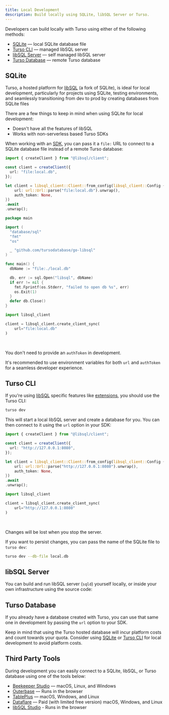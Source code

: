 ```yaml
---
title: Local Development
description: Build locally using SQLite, libSQL Server or Turso.
---
```


Developers can build locally with Turso using either of the following methods:

- [SQLite](#sqlite) &mdash; local SQLite database file
- [Turso CLI](#turso-cli) &mdash; managed libSQL server
- [libSQL Server](#libsql-server) &mdash; self managed libSQL server
- [Turso Database](#turso-database) &mdash; remote Turso database

## SQLite

Turso, a hosted platform for [libSQL](/libsql) (a fork of SQLite), is ideal for local development, particularly for projects using SQLite, testing environments, and seamlessly transitioning from dev to prod by creating databases from SQLite files

There are a few things to keep in mind when using SQLite for local development:

- Doesn't have all the features of libSQL
- Works with non-serverless based Turso SDKs

When working with an [SDK](/sdk), you can pass it a `file:` URL to connect to a SQLite database file instead of a remote Turso database:

<CodeGroup>

```ts JavaScript
import { createClient } from "@libsql/client";

const client = createClient({
  url: "file:local.db",
});
```

```rust Rust
let client = libsql_client::Client::from_config(libsql_client::Config {
    url: url::Url::parse("file:local.db").unwrap(),
    auth_token: None,
})
.await
.unwrap();
```

```go Go
package main

import (
  "database/sql"
  "fmt"
  "os"

  _ "github.com/tursodatabase/go-libsql"
)

func main() {
  dbName := "file:./local.db"

  db, err := sql.Open("libsql", dbName)
  if err != nil {
    fmt.Fprintf(os.Stderr, "failed to open db %s", err)
    os.Exit(1)
  }
  defer db.Close()
}
```

```python Python
import libsql_client

client = libsql_client.create_client_sync(
    url="file:local.db"
)
```

</CodeGroup>

<br />

<Info>

You don't need to provide an `authToken` in development.

</Info>

<Info>

It's recommended to use environment variables for both `url` and `authToken` for a seamless developer experience.

</Info>

## Turso CLI

If you're using [libSQL](/libsql) specific features like [extensions](/extensions), you should use the Turso CLI:

```bash
turso dev
```

This will start a local libSQL server and create a database for you. You can then connect to it using the `url` option in your SDK:

<CodeGroup>

```ts JavaScript
import { createClient } from "@libsql/client";

const client = createClient({
  url: "http://127.0.0.1:8080",
});
```

```rust Rust
let client = libsql_client::Client::from_config(libsql_client::Config {
    url: url::Url::parse("http://127.0.0.1:8080").unwrap(),
    auth_token: None,
})
.await
.unwrap();
```

```python Python
import libsql_client

client = libsql_client.create_client_sync(
    url="http://127.0.0.1:8080"
)
```

</CodeGroup>

<br />

<Warning>

Changes will be lost when you stop the server.

</Warning>

If you want to persist changes, you can pass the name of the SQLite file to `turso dev`:

```bash
turso dev --db-file local.db
```

## libSQL Server

You can build and run libSQL server (`sqld`) yourself locally, or inside your own infrastructure using the source code:

<CardGroup cols={2}>

<Card
  title="tursodatabase/libsql"
  icon="github"
  href="https://github.com/tursodatabase/libsql"
/>

</CardGroup>

## Turso Database

If you already have a database created with Turso, you can use that same one in development by passing the `url` option to your SDK.

<Warning>

Keep in mind that using the Turso hosted database will incur platform costs and count towards your quota. Consider using [SQLite](#sqlite) or [Turso CLI](#turso-cli) for local development to avoid platform costs.

</Warning>

## Third Party Tools

During development you can easily connect to a SQLite, libSQL, or Turso database using one of the tools below:

- [Beekeeper Studio](https://www.beekeeperstudio.io/db/libsql-client/) &mdash; macOS, Linux, and Windows
- [Outerbase](https://www.outerbase.com) &mdash; Runs in the browser
- [TablePlus](https://tableplus.com) &mdash; macOS, Windows, and Linux
- [Dataflare](https://dataflare.app) &mdash; Paid (with limited free version) macOS, Windows, and Linux
- [libSQL Studio](https://github.com/invisal/libsql-studio) - Runs in the browser
